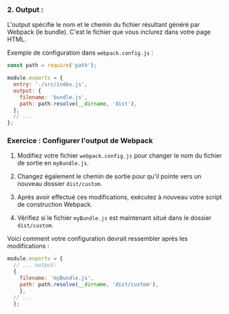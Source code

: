 ### 2. Output :
L'output spécifie le nom et le chemin du fichier résultant généré par Webpack (le bundle). C'est le fichier que vous inclurez dans votre page HTML.

Exemple de configuration dans `webpack.config.js` :

```javascript
const path = require('path');

module.exports = {
  entry: './src/index.js',
  output: {
    filename: 'bundle.js',
    path: path.resolve(__dirname, 'dist'),
  },
  // ...
};
```
### Exercice : Configurer l'output de Webpack

1. Modifiez votre fichier `webpack.config.js` pour changer le nom du fichier de sortie en `myBundle.js`.

2. Changez également le chemin de sortie pour qu'il pointe vers un nouveau dossier `dist/custom`.

3. Après avoir effectué ces modifications, exécutez à nouveau votre script de construction Webpack.

4. Vérifiez si le fichier `myBundle.js` est maintenant situé dans le dossier `dist/custom`.

Voici comment votre configuration devrait ressembler après les modifications :
```javascript
module.exports = { 
  // ... output: 
  { 
    filename: 'myBundle.js', 
    path: path.resolve(__dirname, 'dist/custom'),
    }, 
  // ... 
  };


```

